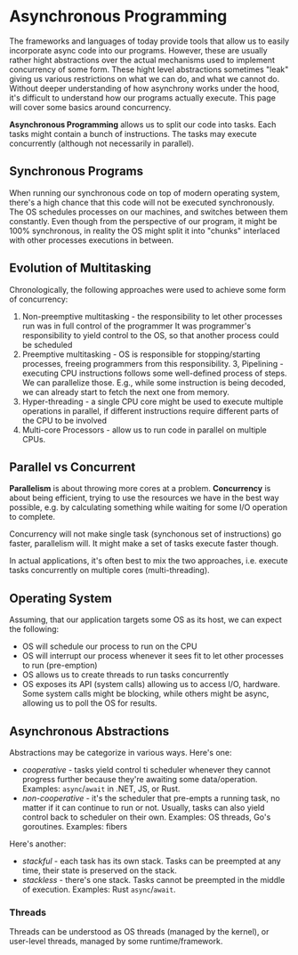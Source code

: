 # Asynchronous Programming

The frameworks and languages of today provide
tools that allow us to easily incorporate async
code into our programs. However, these are usually
rather hight abstractions over the actual mechanisms
used to implement concurrency of some form. These 
hight level abstractions sometimes "leak" giving
us various restrictions on what we can do, and what
we cannot do. Without deeper understanding of how
asynchrony works under the hood, it's difficult
to understand how our programs actually execute.
This page will cover some basics around concurrency.

**Asynchronous Programming** allows us to split
our code into tasks. Each tasks might contain
a bunch of instructions. The tasks may execute 
concurrently (although not necessarily in parallel).

## Synchronous Programs

When running our synchronous code on top of modern operating system,
there's a high chance that this code will not be 
executed synchronously. The OS schedules processes
on our machines, and switches between them constantly.
Even though from the perspective of our program, it might
be 100% synchronous, in reality the OS might split
it into "chunks" interlaced with other processes
executions in between.

## Evolution of Multitasking

Chronologically, the following approaches were used
to achieve some form of concurrency:

1. Non-preemptive multitasking - the responsibility
to let other processes run was in full control of the programmer
It was programmer's responsibility to yield control
to the OS, so that another process could be scheduled
2. Preemptive multitasking - OS is responsible for 
stopping/starting processes, freeing programmers
from this responsibility.
3, Pipelining - executing CPU instructions follows
some well-defined process of steps. We can parallelize those.
E.g., while some instruction is being decoded, we can already
start to fetch the next one from memory.
3. Hyper-threading - a single CPU core might be used
to execute multiple operations in parallel, if different
instructions require different parts of the CPU to 
be involved
3. Multi-core Processors - allow us to run
code in parallel on multiple CPUs.

## Parallel vs Concurrent

**Parallelism** is about throwing more cores
at a problem.
**Concurrency** is about being efficient, trying
to use the resources we have in the best way possible,
e.g. by calculating something while waiting for
some I/O operation to complete.

Concurrency will not make single task (synchonous set of instructions)
go faster, parallelism will. It might make a set of tasks
execute faster though.

In actual applications, it's often best to mix the 
two approaches, i.e. execute tasks concurrently on multiple
cores (multi-threading).

## Operating System

Assuming, that our application targets some OS as its host,
we can expect the following:

- OS will schedule our process to run on the CPU
- OS will interrupt our process whenever it sees fit to let other
  processes to run (pre-emption)
- OS allows us to create threads to run tasks concurrently
- OS exposes its API (system calls) allowing us
  to access I/O, hardware. Some system calls might be 
  blocking, while others might be async, allowing us to
  poll the OS for results.

## Asynchronous Abstractions

Abstractions may be categorize in various ways.
Here's one:

- *cooperative* - tasks yield control ti scheduler whenever
  they cannot progress further because they're awaiting
  some data/operation. Examples: `async`/`await` in .NET, JS, or Rust.
- *non-cooperative* - it's the scheduler that pre-empts a running
  task, no matter if it can continue to run or not. Usually, 
  tasks can also yield control back to scheduler on their own.
  Examples: OS threads, Go's goroutines. Examples: fibers

Here's another:

- *stackful* - each task has its own stack. Tasks can be preempted
  at any time, their state is preserved on the stack.
- *stackless* - there's one stack. Tasks cannot be preempted in the middle
  of execution. Examples: Rust `async`/`await`.

### Threads

Threads can be understood as OS threads (managed by the kernel),
or user-level threads, managed by some runtime/framework.

